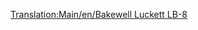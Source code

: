 [[Translation:Main/en/Bakewell Luckett LB-8]]{{Template:Navbox Légi járművek/Hu}}
{{Template:Repülőgépek/Hu
|Name=Bakewell Luckett LB-8
|Image=[[File:en/McDonnellDouglasDC-8.png|Bakewell Luckett LB-8]]
|Cost=36,914 (73.828)
|Speed=947 km/h (592 MPH)
|Annual=6,750 (13.500)
|Designed=1958 
|Lifespan=23
|Capacity=200 utas és 30 csomag levél
|Description=A Bakewell Luckett LB-8 az elsőként szóba jövő négymotoros sugármeghajtású repülőgép, komoly kapacitással. Vásárlási költsége viszont magas, kis repülőtereken pedig nagy valószínűséggel lezuhan.
|Real-life=[http://hu.wikipedia.org/wiki/DC-8 Douglas (később MacDonell) DC8]
}}